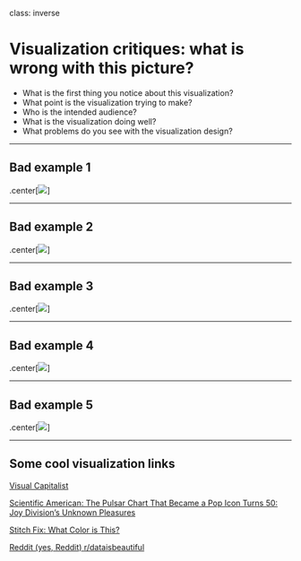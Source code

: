
class: inverse

# Visualization critiques: what is wrong with this picture?

* What is the first thing you notice about this visualization?
* What point is the visualization trying to make?
* Who is the intended audience?
* What is the visualization doing well?
* What problems do you see with the visualization design?


---

## Bad example 1

.center[<img src="`r img_path('bad1.png')`">]

---

## Bad example 2

.center[<img src="`r img_path('bad2.png')`">]

---

## Bad example 3

.center[<img src="`r img_path('bad3.png')`">]

---

## Bad example 4

.center[<img src="`r img_path('bad4.png')`">]

---

## Bad example 5

.center[<img src="`r img_path('bad5.png')`">]

---

## Some cool visualization links

[Visual Capitalist](https://multithreaded.stitchfix.com/blog/2020/09/02/what-color-is-this/)

[Scientific American: The Pulsar Chart That Became a Pop Icon Turns 50: Joy Division’s Unknown Pleasures](https://www.scientificamerican.com/article/the-pulsar-chart-that-became-a-pop-icon-turns-50-joy-division-rsquo-s-unknown-pleasures/)

[Stitch Fix: What Color is This?](https://multithreaded.stitchfix.com/blog/2020/09/02/what-color-is-this/)

[Reddit (yes, Reddit) r/dataisbeautiful](https://www.reddit.com/r/dataisbeautiful/)


